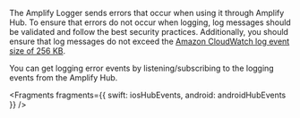 The Amplify Logger sends errors that occur when using it through Amplify Hub. To ensure that errors do not occur when logging, log messages should be validated and follow the best security practices. Additionally, you should ensure that log messages do not exceed the [Amazon CloudWatch log event size of 256 KB](https://docs.aws.amazon.com/AmazonCloudWatchLogs/latest/APIReference/API_PutLogEvents.html).

You can get logging error events by listening/subscribing to the logging events from the Amplify Hub.


<Fragments
  fragments={{
    swift: iosHubEvents,
    android: androidHubEvents
  }}
/>
